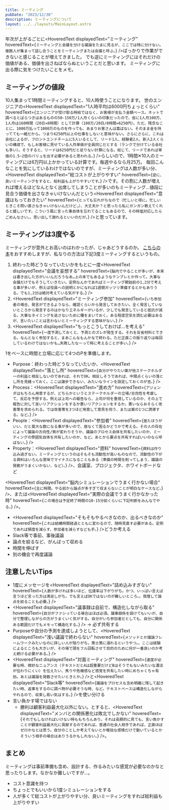 ```yaml
---
title: ミーティング
pubDate: "2023/12/30"
description: ミーティングについて
layout: ../../layouts/MainLayout.astro
---
```



年次が上がるごとに<HoveredText displayedText="ミーティング" hoveredText={`ミーティングと会議を分ける議論をたまに見るが、ここでは特に分けない。複数人が集まって話し合うことをミーティングまたは会議と呼ぶ。`} />ばっかりで作業ができないと感じることが増えてきました。
でも逆にミーティングにはそれだけの価値がある、価値を出さねばならぬということだと思います。
ミーティングに出る際に気をつけたいことをメモ。

## ミーティングの値段

10人集まって1時間ミーティングすると、10人時使うことになります。
世のエンジニアの<HoveredText displayedText="1人時平均は6000円ちょっとくらい" hoveredText={`エンジニアが受け取る時給ではなく、お客様が支払う金額ベース。ネットで調べるとばらつきはあるものの50-150万/1人月くらいの印象だったので、仮に1人月100万、1人月は160時間（20日✕8時間）として計算（100万/20日/8時間=6250円）。ただ、残念なことに、1000万払って1000万のものを作っても、あまりお客さんは喜ばない。そのまま金を持ってても一緒だから。つまり6250円以上の仕事をしないと意味がない。さらにさらに、これは会社によるが、フロントエンドチームに5人いるとして、リード1人、経験者2人、新人2人くらいの構成で、もしお客様に見せている人月単価が全員同じだとする（ランクで分けている会社も多い）。そうすると、リードは6250円だと足りない計算になる。総じて、リードであれば単価の1.5~2倍のバリュを出す必要があると思われる。`} />らしいので、1時間✕10人のミーティングには6万円以上かかっている計算です。毎週やるなら月25万。
毎回こんなことを気にしているわけではないのですが、ミーティングは人数が多い分、<HoveredText displayedText="総コストが上がりやすい" hoveredText={`逆に、良いミーティングをすると、総利益も上がりやすいです。`} />です。その割に人数が増えれば増えるほどなんとなく出席してしまうことが多いのもミーティング…値段に見合う価値を出さなきゃいけないんだという<HoveredText displayedText="意識はもっておきたい" hoveredText={`とっても忘れがちなので（忙しいと得に。忙しいときこそ問い直さなきゃいけないんだけど…）、大丈夫か？と思ったら私にガンガン教えてくれると嬉しいです。こういう風に言った事自体を忘れてることもあるので、その時塩対応したらごめんなさい。。思い出して謝れるといいのだが。`} />と思っています。

## ミーティングは3度やる

ミーティングが意外とお高いのはわかったが、じゃあどうするのか。
[こちらの本](https://zenn.dev/soma3134/scraps/12025dc4b12014)をおすすめしますが、私なりの方法は下記3度ミーティングするというもの。

1. 終わった時どうなっていたいかをもとに一度<HoveredText displayedText="会議を妄想する" hoveredText={`脳内でやることが多いが、本来は書き出した方がいいんだろうなあ…上の本でもあるようなテンプレとか作って。大事な会議だけでもそうしていきたい。定例なんかであればミーティング開始前の1,2分で考える事が多いが、例えば役員への説明とかになれば1週間ガッツリ準備するとかもありうる。でも1,2分は絶対考えている気がする。`} />
2. <HoveredText displayedText="ミーティング参加" hoveredText={`いち参加者の場合、発言ができるようなら、確認くらいから発言しておきたい。全く発言していないところから発言するのはかなりエネルギーがいるが、少しでも発言していると抵抗が減る。大事なタイミングを逃さないために種をまいておく。ある程度空気を読む必要はあるが、言いたいことは言わないとミーティングする意味がない。`} />
3. <HoveredText displayedText="もっとこうしておけば…を考える" hoveredText={`一度予測しておくと、予測とのズレが発生する。それを反省材料とできる。なんとなく参加すると、まあこんなもんかなで終わる。ただ正直この振り返りは毎回しているわけではないかも…失敗したなーって時に考えることが多い。`} />

1をベースに時間と立場に応じて4つのPを準備します。

- Purpose：終わった時どうなっていたいか、<HoveredText displayedText="落とし所" hoveredText={`自分がやりたい案が他ステークホルダーの利益と相反しないのであれば、それでOK。相反しそうであれば、中間点くらいの落とし所を見繕っておく。ここは譲歩できない、みたいなラインを設定しておくのが吉。`} />
- Process：<HoveredText displayedText="進め方" hoveredText={`アジェンダはもちろん用意するが、どちらかというとステークホルダーの立場/志向性を考慮して、反応を予想する。例えば上司への報告なら、上司が何を重視しているのか、その上で報告に対して良いリアクションをするか悪いリアクションをするか。悪いならおそらく改善策を求められる。では改善策を3つほど用意して意見を伺う、または案の1つに誘導する。など。`} />
- People：<HoveredText displayedText="参加者" hoveredText={`居たほうがいい、だと莫大な数になる事が多いので、居なくて困るかどうかで考える。その人の存在によって議論の方向性/質が変わりそうか、議論のプロセス自体を共有したいのか、ミーティングの雰囲気自体を共有したいのか、など。あとから要点を共有すればいいのなら呼ばない。`} />
- Property：<HoveredText displayedText="資料" hoveredText={`資料は作り込み過ぎない。ミーティングというのはそもそも流動性が高いものなので、流動性の下がる資料はいろんな意味でマイナスになることもある（準備の時間を削ってしまう、議論の発散がうまくいかない、など）。`} />、会議室、プロジェクタ、ホワイトボードなど

<HoveredText displayedText="脳内シミュレーションでうまく行かない場合" hoveredText={`主に時間。やる前から論点が多すぎて収まらないことが明白なケースなど。`} />、または<HoveredText displayedText="実際の会議でうまく行かなかった時" hoveredText={`この場合は予定終了時間の10-15分前くらいに下記判断をみんなでやる。`} />。

- <HoveredText displayedText="そもそもやるべきなのか、出るべきなのか" hoveredText={`これは結構時間経過とともに変わるので、随時見直す必要がある。定例であれば頻度を減らす、参加者を減らすなども手。`} />どうか考える
- Slack等で事前、事後議論
- 論点を絞るなど、がんばって収める
- 時間を伸ばす
- 別の機会で再度議論

## 注意したいTips

- 1度にメッセージを<HoveredText displayedText="詰め込みすぎない" hoveredText={`人数が多ければ多いほど、伝達率は下がりがち。かつ、いっぱい言えば言うほど言った方は満足しがち。でも言えばOKではないのが難しいところ。。我慢して論点を絞ることも必要。`} />
- <HoveredText displayedText="議事録は自前で、構造化しながら取る" hoveredText={`自分がファシっている場合はほぼ必須。議事録係を設けてもいいが、自分で整理しながらの方がうまくいく気がする。自分がいち参加者だとしても、自分に関係ある範囲だけでもメモって構造化する。`} /> → 必ず共有する
- Purposeや自分の予測を達成しようとして、<HoveredText displayedText="浅い議論で終わらない" hoveredText={`メソッドとか議論フレームワークみたいなのに詳しい人が陥りがち。策士策に溺れるというやつ。。ここは経験によるところも大きいが、その場で頭をフル回転させて目的のために何が一番良いのか考え続ける必要がある。`} />
- <HoveredText displayedText="対面ミーティング" hoveredText={`速度が必要な時、微妙なニュアンス（テキストだとAは超重要だけどBはそうでもないみたいな濃淡が伝わりにくい）を伝えたい、焦りや危機感など感覚を共有したい時にめちゃくちゃ有効。あとは議論を発散させたいときとか。`} />と<HoveredText displayedText="Slack等" hoveredText={`議論をプロセスも含め明確に残して起きたい時、返事をするのに調べ物が必要そうな時、など。テキストベースは構造化しながらやれるので、収束し易い気はする。`} />を使い分ける
- 言い負かす場ではない
  - 勝利は顧客利益最大化以外にない。とすると、<HoveredText displayedText="メンバとの関係悪化は敗北でしかない" hoveredText={`それでもしなければいけない時ももちろんあり。それは長期的に見ても、言い負かすことが顧客利益最大化に貢献するのであれば。普通の社会人相手であれば、正直ほぼゼロかなとは思う。自分のことしか考えてないとか稚拙な感情だけで動いているとかそういう相手の場合はありうるかもしれない。`} />。

## まとめ

ミーティングは事前準備も含め、設計する、作るみたいな感覚が必要なのかなと思ったりします。なかなか難しいですが…。

- コスト意識を持つ
- ちょっとでもいいから1度シミュレーションをする
- 人が多くて総コストが上がりやすい分、良いミーティングをすれば総利益も上がりやすい
